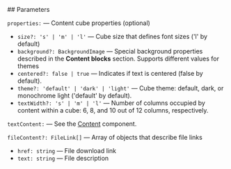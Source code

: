 

<Meta of={ContentLayoutStories} />
<StoryTemplate>
## Parameters

`properties:` — Content cube properties (optional)

- `size?: 's' | 'm' | 'l'` — Cube size that defines font sizes ('l' by default)
- `background?: BackgroundImage` — Special background properties described in the **Content blocks** section. Supports different values for themes
- `centered?: false | true` — Indicates if text is centered (false by default).
- `theme?: 'default' | 'dark' | 'light'` — Cube theme: default, dark, or monochrome light ('default' by default).
- `textWidth?: 's' | 'm' | 'l'` — Number of columns occupied by content within a cube: 6, 8, and 10 out of 12 columns, respectively.

`textContent:` — See the [Content](?path=/docs/components-content--docs) component.

`fileContent?: FileLink[]` — Array of objects that describe file links

- `href: string` — File download link
- `text: string` — File description
</StoryTemplate>
